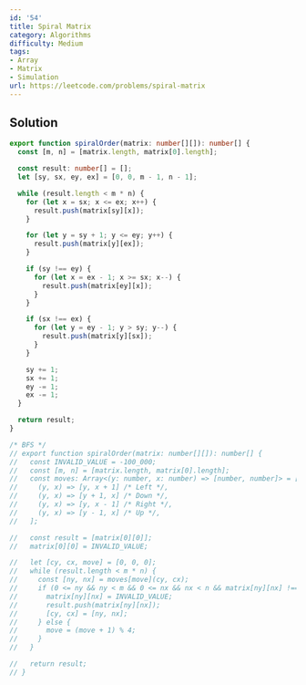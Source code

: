 ```yaml
---
id: '54'
title: Spiral Matrix
category: Algorithms
difficulty: Medium
tags:
- Array
- Matrix
- Simulation
url: https://leetcode.com/problems/spiral-matrix
---
```


## Solution

```typescript filename="solution.ts" copy
export function spiralOrder(matrix: number[][]): number[] {
  const [m, n] = [matrix.length, matrix[0].length];

  const result: number[] = [];
  let [sy, sx, ey, ex] = [0, 0, m - 1, n - 1];

  while (result.length < m * n) {
    for (let x = sx; x <= ex; x++) {
      result.push(matrix[sy][x]);
    }

    for (let y = sy + 1; y <= ey; y++) {
      result.push(matrix[y][ex]);
    }

    if (sy !== ey) {
      for (let x = ex - 1; x >= sx; x--) {
        result.push(matrix[ey][x]);
      }
    }

    if (sx !== ex) {
      for (let y = ey - 1; y > sy; y--) {
        result.push(matrix[y][sx]);
      }
    }

    sy += 1;
    sx += 1;
    ey -= 1;
    ex -= 1;
  }

  return result;
}

/* BFS */
// export function spiralOrder(matrix: number[][]): number[] {
//   const INVALID_VALUE = -100_000;
//   const [m, n] = [matrix.length, matrix[0].length];
//   const moves: Array<(y: number, x: number) => [number, number]> = [
//     (y, x) => [y, x + 1] /* Left */,
//     (y, x) => [y + 1, x] /* Down */,
//     (y, x) => [y, x - 1] /* Right */,
//     (y, x) => [y - 1, x] /* Up */,
//   ];

//   const result = [matrix[0][0]];
//   matrix[0][0] = INVALID_VALUE;

//   let [cy, cx, move] = [0, 0, 0];
//   while (result.length < m * n) {
//     const [ny, nx] = moves[move](cy, cx);
//     if (0 <= ny && ny < m && 0 <= nx && nx < n && matrix[ny][nx] !== INVALID_VALUE) {
//       matrix[ny][nx] = INVALID_VALUE;
//       result.push(matrix[ny][nx]);
//       [cy, cx] = [ny, nx];
//     } else {
//       move = (move + 1) % 4;
//     }
//   }

//   return result;
// }
```

